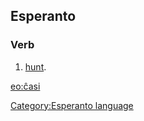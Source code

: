 ==Esperanto==
===Verb===
# [[hunt]].

[[eo:ĉasi]]
[[Category:Esperanto language]]
{{Universala Vortaro}}